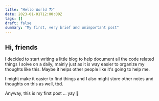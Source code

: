 ```yaml
---
title: "Hello World 🌎"
date: 2023-01-01T12:00:00Z
tags: []
draft: false
summary: "My first, very brief and unimportant post"
---
```


## Hi, friends

I decided to start writing a little blog to help document all the code related things I solve on a daily, mainly just as it
is way easier to organize my thoughts like this. Maybe it helps other people like it's going to help me.

I might make it easier to find things and I also might store other notes and thoughts on this as well, tbd.

Anyway, this is my first post ... yay 🎉
